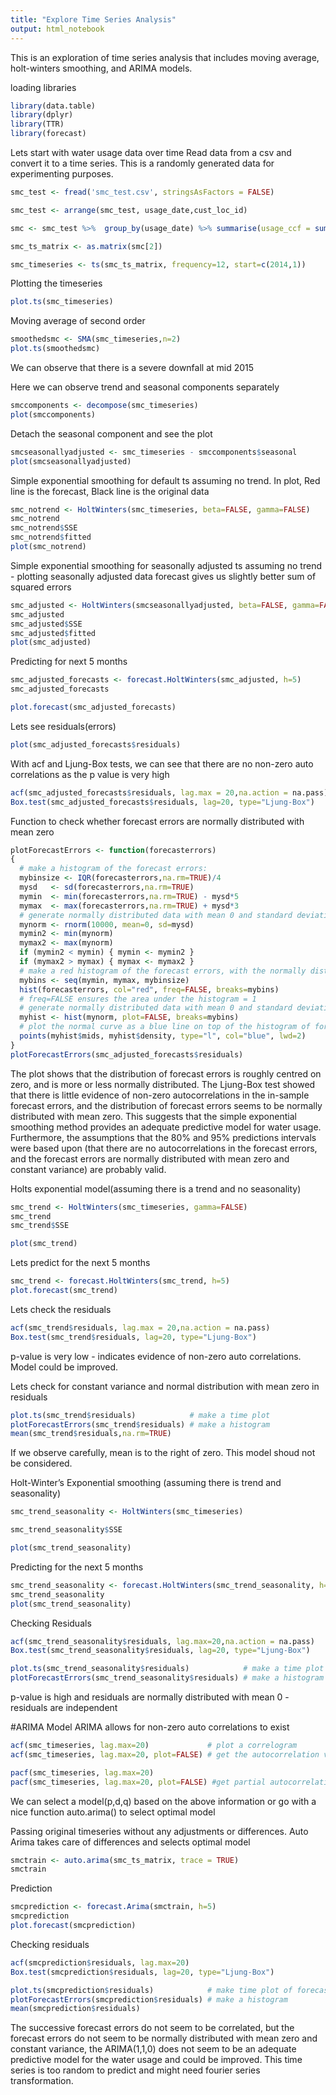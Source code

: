 ---
title: "Explore Time Series Analysis"
output: html_notebook
---

This is an exploration of time series analysis that includes moving average, holt-winters smoothing, and ARIMA models.

loading libraries
```{r}

library(data.table)
library(dplyr)
library(TTR)
library(forecast)
```

Lets start with water usage data over time 
Read data from a csv and convert it to a time series. This is a randomly generated data for experimenting purposes. 
```{r}
smc_test <- fread('smc_test.csv', stringsAsFactors = FALSE)

smc_test <- arrange(smc_test, usage_date,cust_loc_id)

smc <- smc_test %>%  group_by(usage_date) %>% summarise(usage_ccf = sum(usage_ccf)/1000)

smc_ts_matrix <- as.matrix(smc[2])

smc_timeseries <- ts(smc_ts_matrix, frequency=12, start=c(2014,1))
```

Plotting the timeseries
```{r}
plot.ts(smc_timeseries)
```

Moving average of second order
```{r}
smoothedsmc <- SMA(smc_timeseries,n=2)
plot.ts(smoothedsmc)
```
We can observe that there is a severe downfall at mid 2015


Here we can observe trend and seasonal components separately
```{r}
smccomponents <- decompose(smc_timeseries)
plot(smccomponents)
```

Detach the seasonal component and see the plot
```{r}
smcseasonallyadjusted <- smc_timeseries - smccomponents$seasonal
plot(smcseasonallyadjusted)
```

Simple exponential smoothing for default ts assuming no trend. In plot, Red line is the forecast, Black line is the original data
```{r}
smc_notrend <- HoltWinters(smc_timeseries, beta=FALSE, gamma=FALSE)
smc_notrend
smc_notrend$SSE
smc_notrend$fitted
plot(smc_notrend)
```

Simple exponential smoothing for seasonally adjusted ts assuming no trend - plotting seasonally adjusted data forecast gives us slightly better sum of squared errors
```{r}
smc_adjusted <- HoltWinters(smcseasonallyadjusted, beta=FALSE, gamma=FALSE)
smc_adjusted
smc_adjusted$SSE
smc_adjusted$fitted
plot(smc_adjusted)
```

Predicting for next 5 months
```{r}
smc_adjusted_forecasts <- forecast.HoltWinters(smc_adjusted, h=5)
smc_adjusted_forecasts

plot.forecast(smc_adjusted_forecasts)
```

Lets see residuals(errors)
```{r}
plot(smc_adjusted_forecasts$residuals)
```

With acf and Ljung-Box tests, we can see that there are no non-zero auto correlations as the p value is very high
```{r}
acf(smc_adjusted_forecasts$residuals, lag.max = 20,na.action = na.pass)
Box.test(smc_adjusted_forecasts$residuals, lag=20, type="Ljung-Box")

```


Function to check whether forecast errors are normally distributed with mean zero
```{r}
plotForecastErrors <- function(forecasterrors)
{
  # make a histogram of the forecast errors:
  mybinsize <- IQR(forecasterrors,na.rm=TRUE)/4
  mysd   <- sd(forecasterrors,na.rm=TRUE)
  mymin  <- min(forecasterrors,na.rm=TRUE) - mysd*5
  mymax  <- max(forecasterrors,na.rm=TRUE) + mysd*3
  # generate normally distributed data with mean 0 and standard deviation mysd
  mynorm <- rnorm(10000, mean=0, sd=mysd)
  mymin2 <- min(mynorm)
  mymax2 <- max(mynorm)
  if (mymin2 < mymin) { mymin <- mymin2 }
  if (mymax2 > mymax) { mymax <- mymax2 }
  # make a red histogram of the forecast errors, with the normally distributed data overlaid:
  mybins <- seq(mymin, mymax, mybinsize)
  hist(forecasterrors, col="red", freq=FALSE, breaks=mybins)
  # freq=FALSE ensures the area under the histogram = 1
  # generate normally distributed data with mean 0 and standard deviation mysd
  myhist <- hist(mynorm, plot=FALSE, breaks=mybins)
  # plot the normal curve as a blue line on top of the histogram of forecast errors:
  points(myhist$mids, myhist$density, type="l", col="blue", lwd=2)
}
plotForecastErrors(smc_adjusted_forecasts$residuals)
```

The plot shows that the distribution of forecast errors is roughly centred on zero, and is more or less normally
distributed.
The Ljung-Box test showed that there is little evidence of non-zero autocorrelations in the in-sample forecast errors,
and the distribution of forecast errors seems to be normally distributed with mean zero. This suggests that the
simple exponential smoothing method provides an adequate predictive model for water usage. Furthermore, the assumptions that the 80% and 95% predictions intervals were based upon (that there are no autocorrelations in the forecast errors, and the forecast errors are normally distributed with mean zero and constant variance) are probably valid.


Holts exponential model(assuming there is a trend and no seasonality)
```{r}
smc_trend <- HoltWinters(smc_timeseries, gamma=FALSE)
smc_trend
smc_trend$SSE

plot(smc_trend)
```


Lets predict for the next 5 months
```{r}
smc_trend <- forecast.HoltWinters(smc_trend, h=5)
plot.forecast(smc_trend)
```

Lets check the residuals
```{r}
acf(smc_trend$residuals, lag.max = 20,na.action = na.pass)
Box.test(smc_trend$residuals, lag=20, type="Ljung-Box")
```

p-value is very low - indicates evidence of non-zero auto correlations. Model could be improved.


Lets check for constant variance and normal distribution with mean zero in residuals
```{r}
plot.ts(smc_trend$residuals)            # make a time plot
plotForecastErrors(smc_trend$residuals) # make a histogram
mean(smc_trend$residuals,na.rm=TRUE)
```

If we observe carefully, mean is to the right of zero. This model shoud not be considered.

Holt-Winter's Exponential smoothing (assuming there is trend and seasonality)
```{r}
smc_trend_seasonality <- HoltWinters(smc_timeseries)

smc_trend_seasonality$SSE

plot(smc_trend_seasonality)
```


Predicting for the next 5 months
```{r}
smc_trend_seasonality <- forecast.HoltWinters(smc_trend_seasonality, h=5)
smc_trend_seasonality
plot(smc_trend_seasonality)
```

Checking Residuals
```{r}
acf(smc_trend_seasonality$residuals, lag.max=20,na.action = na.pass)
Box.test(smc_trend_seasonality$residuals, lag=20, type="Ljung-Box")

plot.ts(smc_trend_seasonality$residuals)            # make a time plot
plotForecastErrors(smc_trend_seasonality$residuals) # make a histogram

```
p-value is high and residuals are normally distributed with mean 0 - residuals are independent


#ARIMA Model
ARIMA allows for non-zero auto correlations to exist
```{r}
acf(smc_timeseries, lag.max=20)             # plot a correlogram
acf(smc_timeseries, lag.max=20, plot=FALSE) # get the autocorrelation values

pacf(smc_timeseries, lag.max=20)
pacf(smc_timeseries, lag.max=20, plot=FALSE) #get partial autocorrelation values
```

We can select a model(p,d,q) based on the above information or go with a nice function auto.arima() to select optimal
model

Passing original timeseries without any adjustments or differences. Auto Arima takes care of differences and selects
optimal model
```{r}
smctrain <- auto.arima(smc_ts_matrix, trace = TRUE)
smctrain
```

Prediction
```{r}
smcprediction <- forecast.Arima(smctrain, h=5)
smcprediction
plot.forecast(smcprediction)
```

Checking residuals
```{r}
acf(smcprediction$residuals, lag.max=20)
Box.test(smcprediction$residuals, lag=20, type="Ljung-Box")

plot.ts(smcprediction$residuals)            # make time plot of forecast errors
plotForecastErrors(smcprediction$residuals) # make a histogram
mean(smcprediction$residuals)
```

The successive forecast errors do not seem to be correlated, but the forecast errors do not seem to be normally distributed with mean zero and constant variance, the ARIMA(1,1,0) does not seem to be an adequate predictive model for the water usage and could be improved.
This time series is too random to predict and might need fourier series transformation.

